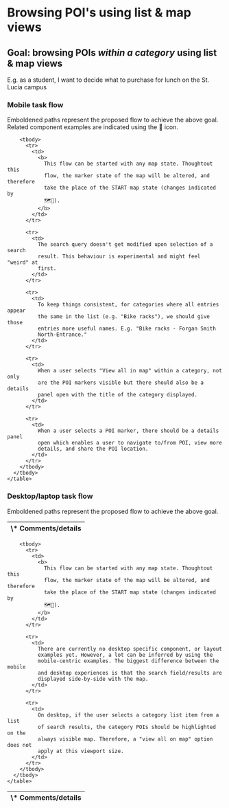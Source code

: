 
<Meta title="Deliverables/UQ Maps/UX models/Browsing POI's using list & map views" />

# Browsing POI's using list & map views

## Goal: browsing POIs *within a category* using list & map views

E.g. as a student, I want to decide what to purchase for lunch on the St. Lucia
campus

### Mobile task flow

Emboldened paths represent the proposed flow to achieve the above goal. Related
component examples are indicated using the 🧩 icon.

<div className="uq-grid uq-grid--full-width">
  <div className="uq-grid__col uq-grid__col--6 uq-grid__col--md-8 uq-grid__col--xl-9">
    <MermaidDisplay graph={mobileA} svgId="flow1" />
  </div>

  <div className="uq-grid__col uq-grid__col--6 uq-grid__col--md-8 uq-grid__col--xl-3">
    <table className="uq-table">
      <tbody>
        <thead>
          <tr>
            <th>\* Comments/details</th>
          </tr>
        </thead>

        <tbody>
          <tr>
            <td>
              <b>
                This flow can be started with any map state. Thoughtout this
                flow, the marker state of the map will be altered, and therefore
                take the place of the START map state (changes indicated by
                🗺🔄).
              </b>
            </td>
          </tr>

          <tr>
            <td>
              The search query doesn't get modified upon selection of a search
              result. This behaviour is experimental and might feel "weird" at
              first.
            </td>
          </tr>

          <tr>
            <td>
              To keep things consistent, for categories where all entries appear
              the same in the list (e.g. "Bike racks"), we should give those
              entries more useful names. E.g. "Bike racks - Forgan Smith
              North-Entrance."
            </td>
          </tr>

          <tr>
            <td>
              When a user selects "View all in map" within a category, not only
              are the POI markers visible but there should also be a details
              panel open with the title of the category displayed.
            </td>
          </tr>

          <tr>
            <td>
              When a user selects a POI marker, there should be a details panel
              open which enables a user to navigate to/from POI, view more
              details, and share the POI location.
            </td>
          </tr>
        </tbody>
      </tbody>
    </table>
  </div>
</div>

### Desktop/laptop task flow

Emboldened paths represent the proposed flow to achieve the above goal.

<div className="uq-grid uq-grid--full-width">
  <div className="uq-grid__col uq-grid__col--6 uq-grid__col--md-8 uq-grid__col--xl-9">
    <MermaidDisplay graph={desktopA} svgId="flow2" />
  </div>

  <div className="uq-grid__col uq-grid__col--6 uq-grid__col--md-8 uq-grid__col--xl-3">
    <table className="uq-table">
      <tbody>
        <thead>
          <tr>
            <th>\* Comments/details</th>
          </tr>
        </thead>

        <tbody>
          <tr>
            <td>
              <b>
                This flow can be started with any map state. Thoughtout this
                flow, the marker state of the map will be altered, and therefore
                take the place of the START map state (changes indicated by
                🗺🔄).
              </b>
            </td>
          </tr>

          <tr>
            <td>
              There are currently no desktop specific component, or layout
              examples yet. However, a lot can be inferred by using the
              mobile-centric examples. The biggest difference between the mobile
              and desktop experiences is that the search field/results are
              displayed side-by-side with the map.
            </td>
          </tr>

          <tr>
            <td>
              On desktop, if the user selects a category list item from a list
              of search results, the category POIs should be highlighted on the
              always visible map. Therefore, a "view all on map" option does not
              apply at this viewport size.
            </td>
          </tr>
        </tbody>
      </tbody>
    </table>
  </div>
</div>
